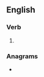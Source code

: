 ==English==

===Verb===
{{head|en|verb form}}

# {{en-past of|rouge}}

===Anagrams===
* {{anagrams|en|drogue|gourde|rogued}}